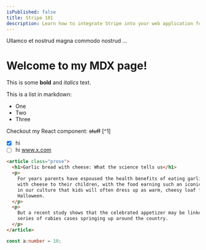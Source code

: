 ```yaml
---
isPublished: false
title: Stripe 101
description: Learn how to integrate Stripe into your web application for payment processing and subscription management.
---
```


Ullamco et nostrud magna commodo nostrud ...
# Welcome to my MDX page!
 
This is some **bold** and _italics_ text.
 
This is a list in markdown:
 
- One
- Two
- Three
 
Checkout my React component:
~~stuff~~
[^1]
* [x] hi
* [ ] hi
www.x.com
```html
<article class="prose">
  <h1>Garlic bread with cheese: What the science tells us</h1>
  <p>
    For years parents have espoused the health benefits of eating garlic bread
    with cheese to their children, with the food earning such an iconic status
    in our culture that kids will often dress up as warm, cheesy loaf for
    Halloween.
  </p>
  <p>
    But a recent study shows that the celebrated appetizer may be linked to a
    series of rabies cases springing up around the country.
  </p>
</article>
```


```ts
const a:number = 10;
```

```jsx

```